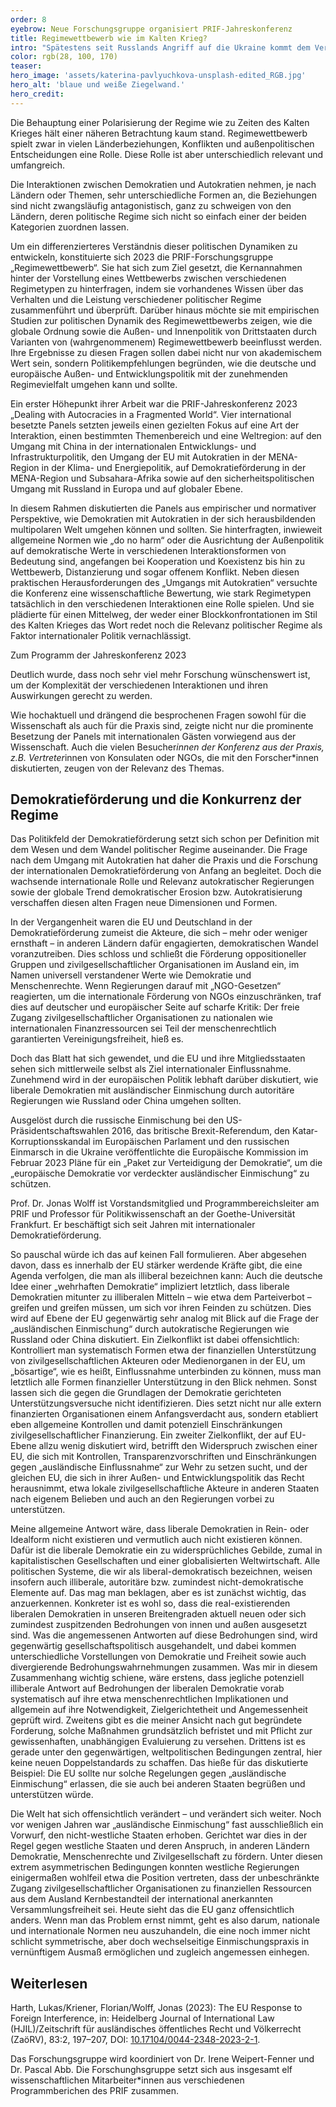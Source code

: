 ```yaml
---
order: 8
eyebrow: Neue Forschungsgruppe organisiert PRIF-Jahreskonferenz
title: Regimewettbewerb wie im Kalten Krieg?
intro: "Spätestens seit Russlands Angriff auf die Ukraine kommt dem Verhältnis zwischen verschiedenen Regimen große öffentliche Aufmerksamkeit zu: dabei konzentriert sich die Debatte häufig auf eine wahrgenommene Polarisierung zwischen westlichen Demokratien und mächtigen Autokratien, die miteinander teils in Konflikt geraten, mindestens aber in einem Wettbewerb zueinander stünden. Die neue PRIF-Forschungsgruppe „Regimewettbewerb“ nahm 2023 ihre Arbeit auf und legte mit der Organisation der Jahreskonferenz, einer Blogreihe und verschiedenenen Publikationen kräftig vor."
color: rgb(28, 100, 170)
teaser: 
hero_image: 'assets/katerina-pavlyuchkova-unsplash-edited_RGB.jpg'
hero_alt: 'blaue und weiße Ziegelwand.'
hero_credit: 
---
```


<Leadin>Die Behauptung einer Polarisierung der Regime </Leadin> wie zu Zeiten des Kalten Krieges hält einer näheren Betrachtung kaum stand. Regimewettbewerb spielt zwar in vielen Länderbeziehungen, Konflikten und außenpolitischen Entscheidungen eine Rolle. Diese Rolle ist aber unterschiedlich relevant und umfangreich.

Die Interaktionen zwischen Demokratien und Autokratien nehmen, je nach Ländern oder Themen, sehr unterschiedliche Formen an, die Beziehungen sind nicht zwangsläufig antagonistisch, ganz zu schweigen von den Ländern, deren politische Regime sich nicht so einfach einer der beiden Kategorien zuordnen lassen.

Um ein differenzierteres Verständnis dieser politischen Dynamiken zu entwickeln, konstituierte sich 2023 die PRIF-Forschungsgruppe „Regimewettbewerb“. Sie hat sich zum Ziel gesetzt, die Kernannahmen hinter der Vorstellung eines Wettbewerbs zwischen verschiedenen Regimetypen zu hinterfragen, indem sie vorhandenes Wissen über das Verhalten und die Leistung verschiedener politischer Regime zusammenführt und überprüft. Darüber hinaus möchte sie mit empirischen Studien zur politischen Dynamik des Regimewettbewerbs zeigen, wie die globale Ordnung sowie die Außen- und Innenpolitik von Drittstaaten durch Varianten von (wahrgenommenem) Regimewettbewerb beeinflusst werden. Ihre Ergebnisse zu diesen Fragen sollen dabei nicht nur von akademischem Wert sein, sondern Politikempfehlungen begründen, wie die deutsche und europäische Außen- und Entwicklungspolitik mit der zunehmenden Regimevielfalt umgehen kann und sollte.

Ein erster Höhepunkt ihrer Arbeit war die PRIF-Jahreskonferenz 2023 „Dealing with Autocracies in a Fragmented World“. Vier international besetzte Panels setzten jeweils einen gezielten Fokus auf eine Art der Interaktion, einen bestimmten Themenbereich und eine Weltregion: auf den Umgang mit China in der internationalen Entwicklungs- und Infrastrukturpolitik, den Umgang der EU mit Autokratien in der MENA-Region in der Klima- und Energiepolitik, auf Demokratieförderung in der MENA-Region und Subsahara-Afrika sowie auf den sicherheitspolitischen Umgang mit Russland in Europa und auf globaler Ebene.

In diesem Rahmen diskutierten die Panels aus empirischer und normativer Perspektive, wie Demokratien mit Autokratien in der sich herausbildenden multipolaren Welt umgehen können und sollten. Sie hinterfragten, inwieweit allgemeine Normen wie „do no harm“ oder die Ausrichtung der Außenpolitik auf demokratische Werte in verschiedenen Interaktionsformen von Bedeutung sind, angefangen bei Kooperation und Koexistenz bis hin zu Wettbewerb, Distanzierung und sogar offenem Konflikt. Neben diesen praktischen Herausforderungen des „Umgangs mit Autokratien“ versuchte die Konferenz eine wissenschaftliche Bewertung, wie stark Regimetypen tatsächlich in den verschiedenen Interaktionen eine Rolle spielen. Und sie plädierte für einen Mittelweg, der weder einer Blockkonfrontationen im Stil des Kalten Krieges das Wort redet noch die Relevanz politischer Regime als Faktor internationaler Politik vernachlässigt.

<CallToAction url="https://www.prif.org/fileadmin/HSFK/hsfk_downloads/Program_PRIF_Annual_Conference_2023.pdf">

Zum Programm der Jahreskonferenz 2023

</CallToAction>

Deutlich wurde, dass noch sehr viel mehr Forschung wünschenswert ist, um der Komplexität der verschiedenen Interaktionen und ihren Auswirkungen gerecht zu werden.

Wie hochaktuell und drängend die besprochenen Fragen sowohl für die Wissenschaft als auch für die Praxis sind, zeigte nicht nur die prominente Besetzung der Panels mit internationalen Gästen vorwiegend aus der Wissenschaft. Auch die vielen Besucher*innen der Konferenz aus der Praxis, z.B. Vertreter*innen von Konsulaten oder NGOs, die mit den Forscher*innen diskutierten, zeugen von der Relevanz des Themas.

## Demokratieförderung und die Konkurrenz der Regime

Das Politikfeld der Demokratieförderung setzt sich schon per Definition mit dem Wesen und dem Wandel politischer Regime auseinander. Die Frage nach dem Umgang mit Autokratien hat daher die Praxis und die Forschung der internationalen Demokratieförderung von Anfang an begleitet. Doch die wachsende internationale Rolle und Relevanz autokratischer Regierungen sowie der globale Trend demokratischer Erosion bzw. Autokratisierung verschaffen diesen alten Fragen neue Dimensionen und Formen.

In der Vergangenheit waren die EU und Deutschland in der Demokratieförderung zumeist die Akteure, die sich – mehr oder weniger ernsthaft – in anderen Ländern dafür engagierten, demokratischen Wandel voranzutreiben. Dies schloss und schließt die Förderung oppositioneller Gruppen und zivilgesellschaftlicher Organisationen im Ausland ein, im Namen universell verstandener Werte wie Demokratie und Menschenrechte. Wenn Regierungen darauf mit „NGO-Gesetzen“ reagierten, um die internationale Förderung von NGOs einzuschränken, traf dies auf deutscher und europäischer Seite auf scharfe Kritik: Der freie Zugang zivilgesellschaftlicher Organisationen zu nationalen wie internationalen Finanzressourcen sei Teil der menschenrechtlich garantierten Vereinigungsfreiheit, hieß es.

Doch das Blatt hat sich gewendet, und die EU und ihre Mitgliedsstaaten sehen sich mittlerweile selbst als Ziel internationaler Einflussnahme. Zunehmend wird in der europäischen Politik lebhaft darüber diskutiert, wie liberale Demokratien mit ausländischer Einmischung durch autoritäre Regierungen wie Russland oder China umgehen sollten.

Ausgelöst durch die russische Einmischung bei den US-Präsidentschaftswahlen 2016, das britische Brexit-Referendum, den Katar-Korruptionsskandal im Europäischen Parlament und den russischen Einmarsch in die Ukraine veröffentlichte die Europäische Kommission im Februar 2023 Pläne für ein „Paket zur Verteidigung der Demokratie“, um die „europäische Demokratie vor verdeckter ausländischer Einmischung“ zu schützen.

<Interview title="Interview mit Jonas Wolff">

<InterviewParticipant name="Jonas Wolff" image="assets/Jonas_Filter_blau_RGB.jpg" >

Prof. Dr. Jonas Wolff ist Vorstandsmitglied und Programmbereichsleiter am PRIF und Professor für Politikwissenschaft an der Goethe-Universität Frankfurt. Er beschäftigt sich seit Jahren mit internationaler Demokratieförderung.

</InterviewParticipant>

<InterviewQuestion q="Wird die EU illiberal bzw. muss sie es werden, um Einmischung, Beeinflussung von außen abzuwehren? Wird ihr die freiheitliche Gesetzgebung und ihre Liberalität zum Verhängnis?">

So pauschal würde ich das auf keinen Fall formulieren. Aber abgesehen davon, dass es innerhalb der EU stärker werdende Kräfte gibt, die eine Agenda verfolgen, die man als illiberal bezeichnen kann: Auch die deutsche Idee einer „wehrhaften Demokratie“ impliziert letztlich, dass liberale Demokratien mitunter zu illiberalen Mitteln – wie etwa dem Parteiverbot – greifen und greifen müssen, um sich vor ihren Feinden zu schützen. Dies wird auf Ebene der EU gegenwärtig sehr analog mit Blick auf die Frage der „ausländischen Einmischung“ durch autokratische Regierungen wie Russland oder China diskutiert. Ein Zielkonflikt ist dabei offensichtlich: Kontrolliert man systematisch Formen etwa der finanziellen Unterstützung von zivilgesellschaftlichen Akteuren oder Medienorganen in der EU, um „bösartige“, wie es heißt, Einflussnahme unterbinden zu können, muss man letztlich alle Formen finanzieller Unterstützung in den Blick nehmen. Sonst lassen sich die gegen die Grundlagen der Demokratie gerichteten Unterstützungsversuche nicht identifizieren. Dies setzt nicht nur alle extern finanzierten Organisationen einem Anfangsverdacht aus, sondern etabliert eben allgemeine Kontrollen und damit potenziell Einschränkungen zivilgesellschaftlicher Finanzierung. Ein zweiter Zielkonflikt, der auf EU-Ebene allzu wenig diskutiert wird, betrifft den Widerspruch zwischen einer EU, die sich mit Kontrollen, Transparenzvorschriften und Einschränkungen gegen „ausländische Einflussnahme“ zur Wehr zu setzen sucht, und der gleichen EU, die sich in ihrer Außen- und Entwicklungspolitik das Recht herausnimmt, etwa lokale zivilgesellschaftliche Akteure in anderen Staaten nach eigenem Belieben und auch an den Regierungen vorbei zu unterstützen.

</InterviewQuestion>

<InterviewQuestion q="Müssen sich liberale Demokratien anpassen, um Bedrohungen abzuwehren? Und ist so eine Verwischung von liberalen und illiberalen Praktiken nicht gefährlich?">

Meine allgemeine Antwort wäre, dass liberale Demokratien in Rein- oder Idealform nicht existieren und vermutlich auch nicht existieren können. Dafür ist die liberale Demokratie ein zu widersprüchliches Gebilde, zumal in kapitalistischen Gesellschaften und einer globalisierten Weltwirtschaft. Alle politischen Systeme, die wir als liberal-demokratisch bezeichnen, weisen insofern auch illiberale, autoritäre bzw. zumindest nicht-demokratische Elemente auf. Das mag man beklagen, aber es ist zunächst wichtig, das anzuerkennen. Konkreter ist es wohl so, dass die real-existierenden liberalen Demokratien in unseren Breitengraden aktuell neuen oder sich zumindest zuspitzenden Bedrohungen von innen und außen ausgesetzt sind. Was die angemessenen Antworten auf diese Bedrohungen sind, wird gegenwärtig gesellschaftspolitisch ausgehandelt, und dabei kommen unterschiedliche Vorstellungen von Demokratie und Freiheit sowie auch divergierende Bedrohungswahrnehmungen zusammen. Was mir in diesem Zusammenhang wichtig schiene, wäre erstens, dass jegliche potenziell illiberale Antwort auf Bedrohungen der liberalen Demokratie vorab systematisch auf ihre etwa menschenrechtlichen Implikationen und allgemein auf ihre Notwendigkeit, Zielgerichtetheit und Angemessenheit geprüft wird. Zweitens gibt es die meiner Ansicht nach gut begründete Forderung, solche Maßnahmen grundsätzlich befristet und mit Pflicht zur gewissenhaften, unabhängigen Evaluierung zu versehen. Drittens ist es gerade unter den gegenwärtigen, weltpolitischen Bedingungen zentral, hier keine neuen Doppelstandards zu schaffen. Das hieße für das diskutierte Beispiel: Die EU sollte nur solche Regelungen gegen „ausländische Einmischung“ erlassen, die sie auch bei anderen Staaten begrüßen und unterstützen würde.
 
</InterviewQuestion>

<InterviewQuestion q="Wie ist es zu dieser Verschiebung der Wahrnehmung gekommen? Hat die Welt sich so stark verändert?">

Die Welt hat sich offensichtlich verändert – und verändert sich weiter. Noch vor wenigen Jahren war „ausländische Einmischung“ fast ausschließlich ein Vorwurf, den nicht-westliche Staaten erhoben. Gerichtet war dies in der Regel gegen westliche Staaten und deren Anspruch, in anderen Ländern Demokratie, Menschenrechte und Zivilgesellschaft zu fördern. Unter diesen extrem asymmetrischen Bedingungen konnten westliche Regierungen einigermaßen wohlfeil etwa die Position vertreten, dass der unbeschränkte Zugang zivilgesellschaftlicher Organisationen zu finanziellen Ressourcen aus dem Ausland Kernbestandteil der international anerkannten Versammlungsfreiheit sei. Heute sieht das die EU ganz offensichtlich anders. Wenn man das Problem ernst nimmt, geht es also darum, nationale und internationale Normen neu auszuhandeln, die eine noch immer nicht schlicht symmetrische, aber doch wechselseitige Einmischungspraxis in vernünftigem Ausmaß ermöglichen und zugleich angemessen einhegen. 

</InterviewQuestion>

</Interview>

<Notes>

## Weiterlesen

Harth, Lukas/Kriener, Florian/Wolff, Jonas (2023): The EU Response to Foreign Interference, in: Heidelberg Journal of International Law (HJIL)/Zeitschrift für ausländisches öffentliches Recht und Völkerrecht (ZaöRV), 83:2, 197–207, DOI: [10.17104/0044-2348-2023-2-1](https://www.nomos-elibrary.de/10.17104/0044-2348-2023-2-197/the-eu-response-to-foreign-interference-legal-issues-and-political-risks-jahrgang-83-2023-heft-2?page=1).

</Notes>

<Callout title="Forschungsgruppe Regimewettbewerb" expandable={false}>

Das Forschungsgruppe wird koordiniert von Dr. Irene Weipert-Fenner und Dr. Pascal Abb. Die Forschunghsgruppe setzt sich aus insgesamt elf wissenschaftlichen Mitarbeiter\*innen aus verschiedenen Programmberichen des PRIF zusammen.
</Callout>